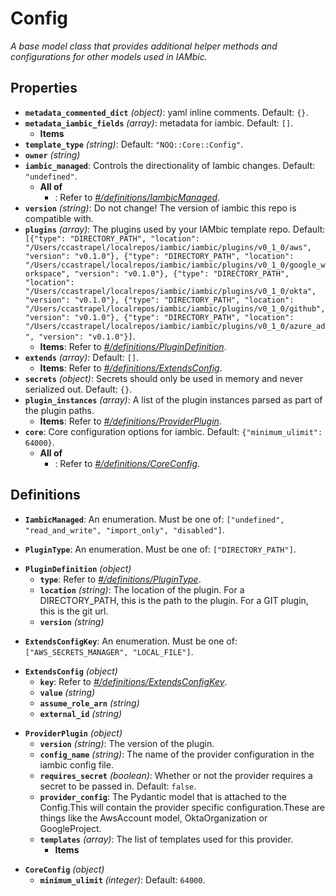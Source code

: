# Config

*A base model class that provides additional helper methods and
configurations for other models used in IAMbic.*

## Properties

- **`metadata_commented_dict`** *(object)*: yaml inline comments. Default: `{}`.
- **`metadata_iambic_fields`** *(array)*: metadata for iambic. Default: `[]`.
  - **Items**
- **`template_type`** *(string)*: Default: `"NOQ::Core::Config"`.
- **`owner`** *(string)*
- **`iambic_managed`**: Controls the directionality of Iambic changes. Default: `"undefined"`.
  - **All of**
    - : Refer to *[#/definitions/IambicManaged](#definitions/IambicManaged)*.
- **`version`** *(string)*: Do not change! The version of iambic this repo is compatible with.
- **`plugins`** *(array)*: The plugins used by your IAMbic template repo. Default: `[{"type": "DIRECTORY_PATH", "location": "/Users/ccastrapel/localrepos/iambic/iambic/plugins/v0_1_0/aws", "version": "v0.1.0"}, {"type": "DIRECTORY_PATH", "location": "/Users/ccastrapel/localrepos/iambic/iambic/plugins/v0_1_0/google_workspace", "version": "v0.1.0"}, {"type": "DIRECTORY_PATH", "location": "/Users/ccastrapel/localrepos/iambic/iambic/plugins/v0_1_0/okta", "version": "v0.1.0"}, {"type": "DIRECTORY_PATH", "location": "/Users/ccastrapel/localrepos/iambic/iambic/plugins/v0_1_0/github", "version": "v0.1.0"}, {"type": "DIRECTORY_PATH", "location": "/Users/ccastrapel/localrepos/iambic/iambic/plugins/v0_1_0/azure_ad", "version": "v0.1.0"}]`.
  - **Items**: Refer to *[#/definitions/PluginDefinition](#definitions/PluginDefinition)*.
- **`extends`** *(array)*: Default: `[]`.
  - **Items**: Refer to *[#/definitions/ExtendsConfig](#definitions/ExtendsConfig)*.
- **`secrets`** *(object)*: Secrets should only be used in memory and never serialized out. Default: `{}`.
- **`plugin_instances`** *(array)*: A list of the plugin instances parsed as part of the plugin paths.
  - **Items**: Refer to *[#/definitions/ProviderPlugin](#definitions/ProviderPlugin)*.
- **`core`**: Core configuration options for iambic. Default: `{"minimum_ulimit": 64000}`.
  - **All of**
    - : Refer to *[#/definitions/CoreConfig](#definitions/CoreConfig)*.
## Definitions


<a id="definitions/IambicManaged"></a>

- **`IambicManaged`**: An enumeration. Must be one of: `["undefined", "read_and_write", "import_only", "disabled"]`.

<a id="definitions/PluginType"></a>

- **`PluginType`**: An enumeration. Must be one of: `["DIRECTORY_PATH"]`.

<a id="definitions/PluginDefinition"></a>

- **`PluginDefinition`** *(object)*
  - **`type`**: Refer to *[#/definitions/PluginType](#definitions/PluginType)*.
  - **`location`** *(string)*: The location of the plugin. For a DIRECTORY_PATH, this is the path to the plugin. For a GIT plugin, this is the git url.
  - **`version`** *(string)*

<a id="definitions/ExtendsConfigKey"></a>

- **`ExtendsConfigKey`**: An enumeration. Must be one of: `["AWS_SECRETS_MANAGER", "LOCAL_FILE"]`.

<a id="definitions/ExtendsConfig"></a>

- **`ExtendsConfig`** *(object)*
  - **`key`**: Refer to *[#/definitions/ExtendsConfigKey](#definitions/ExtendsConfigKey)*.
  - **`value`** *(string)*
  - **`assume_role_arn`** *(string)*
  - **`external_id`** *(string)*

<a id="definitions/ProviderPlugin"></a>

- **`ProviderPlugin`** *(object)*
  - **`version`** *(string)*: The version of the plugin.
  - **`config_name`** *(string)*: The name of the provider configuration in the iambic config file.
  - **`requires_secret`** *(boolean)*: Whether or not the provider requires a secret to be passed in. Default: `false`.
  - **`provider_config`**: The Pydantic model that is attached to the Config.This will contain the provider specific configuration.These are things like the AwsAccount model, OktaOrganization or GoogleProject.
  - **`templates`** *(array)*: The list of templates used for this provider.
    - **Items**

<a id="definitions/CoreConfig"></a>

- **`CoreConfig`** *(object)*
  - **`minimum_ulimit`** *(integer)*: Default: `64000`.
